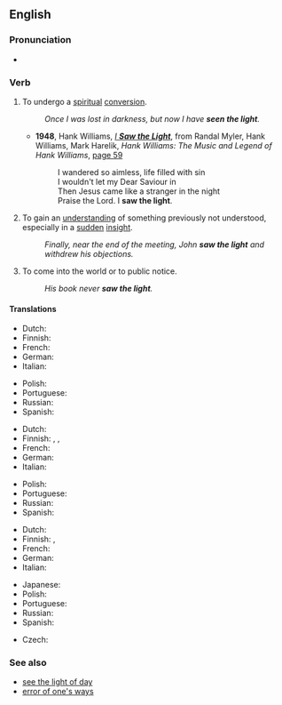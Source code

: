 ==English==

===Pronunciation===
* {{audio|en|En-au-see the light.ogg|Audio (AU)}}

===Verb===
{{head|en|verb}}

# {{lb|en|idiomatic|religious}} To undergo a [[spiritual]] [[conversion]].
#: ''Once I was lost in darkness, but now I have '''seen the light'''.''
#* '''1948''', Hank Williams, ''[[w:I Saw the Light (Hank Williams song)|I '''Saw the Light''']]'', from Randal Myler, Hank Williams, Mark Harelik, ''Hank Williams: The Music and Legend of Hank Williams'', [http://books.google.com/books?id=30u2zFjOqiUC&pg=PA59&dq=i-saw-the-light+williams&lr=&as_brr=3&ei=IT-jR-SrHaTYyATjvNyzDA&sig=_hdI-DUahV9MWuh0TyvQDwG7Y8g page 59]
#*: I wandered so aimless, life filled with sin
#*: I wouldn't let my Dear Saviour in
#*: Then Jesus came like a stranger in the night
#*: Praise the Lord. I '''saw the light'''.
# {{lb|en|idiomatic}} To gain an [[understanding]] of something previously not understood, especially in a [[sudden]] [[insight]].
#: ''Finally, near the end of the meeting, John '''saw the light''' and withdrew his objections.''
# {{lb|en|idiomatic}} To come into the world or to public notice.
#: ''His book never '''saw the light'''.''

====Translations====
{{trans-top|undergo a spiritual conversion}}
* Dutch: {{t|nl|het licht zien}}
* Finnish: {{t+|fi|valaistua}}
* French: {{t-needed|fr}}
* German: {{t-needed|de}}
* Italian: {{t|it|vedere la luce}}
{{trans-mid}}
* Polish: {{t-needed|pl}}
* Portuguese: {{t-needed|pt}}
* Russian: {{t-needed|ru}}
* Spanish: {{t-needed|es}}
{{trans-bottom}}

{{trans-top|gain an insight}}
* Dutch: {{t|nl|het licht zien}}
* Finnish: {{t+|fi|oivaltaa}}, {{t+|fi|tajuta}}, {{t|fi|tulla järkiinsä}}
* French: {{t-needed|fr}}
* German: {{t-needed|de}}
* Italian: {{t-needed|it}}
{{trans-mid}}
* Polish: {{t-needed|pl}}
* Portuguese: {{t-needed|pt}}
* Russian: {{t-needed|ru}}
* Spanish: {{t-needed|es}}
{{trans-bottom}}

{{trans-top|come into the world or to public notice}}
* Dutch: {{t|nl|het licht zien}}
* Finnish: {{t|fi|[[nähdä]] [[päivänvaloa]]}}, {{t|fi|[[tulla]] [[päivänvalo]]on}}
* French: {{t+|fr|voir le jour}}
* German: {{t-needed|de}}
* Italian: {{t-needed|it}}
{{trans-mid}}
* Japanese: {{t-needed|ja}}
* Polish: {{t-needed|pl}}
* Portuguese: {{t-needed|pt}}
* Russian: {{t-needed|ru}}
* Spanish: {{t-needed|es}}
{{trans-bottom}}

{{checktrans-top}}
* Czech: {{t-check|cs|docvaknout}}
{{trans-mid}}
{{trans-bottom}}

===See also===
* [[see the light of day]]
* [[error of one's ways]]